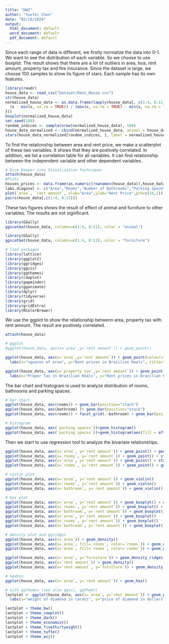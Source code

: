 ```yaml
---
title: "HW2"
author: "Yuefei Chen"
date: "02/18/2024"
output:
  html_document: default
  word_document: default
  pdf_document: default
---
```

Since each range of data is different, we firstly normalize the data into 0-1. We want to see the distribution of each variable. So we choose to use boxplot. The result shows that there are a lot of outliers in area, hoa, rent amount, property tax and fire insurance. Since the dataset is large, we choose 100 samples to show its figure of stars. Each sample has its own features.

```r
library(readr)
house_data <- read_csv("Dataset/Rent_House.csv")
str(house_data)
normalized_house_data <- as.data.frame(lapply(house_data[, c(1:4, 8:11)], function(x) {
  (x - min(x, na.rm = TRUE)) / (max(x, na.rm = TRUE) - min(x, na.rm = TRUE))
}))
boxplot(normalized_house_data)
set.seed(100)
random_indices <- sample(nrow(normalized_house_data), 100)
house_data_normalized <- cbind(normalized_house_data, animal = house_data[, 6])
stars(house_data_normalized[random_indices, ], label = normalized_house_data$animals)


```
To find the relationship between area and rent price, we make a scatterplot of these two variables. It shows that they are postively correlated.
In addition, we list a correlation table for all variables. It can find relationship between the independent variable and other dependent variables. 
```R
# Dive Deeper into Visualization Techniques
attach(house_data)
#Plots
houses_prices <- data.frame(as.numeric(rownames(house_data)),house_data[,c(1:4, 8:11)])
labs.diagonal <- c("Area","Rooms","Number of Bathrooms","Parking Space","floors", "HOA", "Rent Price", "Property Tax", "fire insurance")
plot(`area`, `rent amount`, xlab="Area",ylab="Rent Price",pch=c(16,1))
pairs(house_data[,c(1:4, 8:11)])
```
These two figures shows the result of effect of animal and furniture to other variables. The results are not significant. 
```R
library(GGally)
ggscatmat(house_data, columns=c(1:4, 8:11), color = "animal")

```
```R
library(GGally)
ggscatmat(house_data, columns=c(1:4, 8:11), color = "furniture")
```

```R
# load packages
library(lattice)
library(ggplot2)
library(ggridges)
library(ggvis)
library(ggthemes)
library(cowplot)
library(gapminder)
library(gganimate)
library(dplyr)
library(tidyverse)
library(grid)
library(gridExtra)
library(RColorBrewer)
```
We use the ggplot to show the relationship betwenn area, property tax with rent amount. The result are postively correlated. 

```R

attach(house_data)

# ggplot
#ggplot(house_data, aes(x=`area`,y=`rent amount`)) + geom_point()

ggplot(house_data, aes(x=`area`,y=`rent amount`)) + geom_point(colour="steelblue", pch=3) + 
  labs(x="squares of area", y="Rent prices in Brazilian Reals", title="House Rent Prices")

ggplot(house_data, aes(x=`property tax`,y=`rent amount`)) + geom_point(colour="red", pch=3) + 
  labs(x="Proper Tax in Brazilian Reals", y="Rent prices in Brazilian Reals", title="House Rent Prices")
```

The bar chart and histogram is used to analyze distribution of rooms, bathrooms and parking spaces.
```R
# bar chart
ggplot(house_data, aes(rooms)) + geom_bar(position="stack") 
ggplot(house_data, aes(bathroom) )+ geom_bar(position="stack") 
ggplot(house_data, aes(rooms)) + facet_grid(.~bathroom) + geom_bar(position="dodge")
```


```R
# histogram
ggplot(house_data, aes(`parking spaces`))+geom_histogram()
ggplot(house_data, aes(`parking spaces`))+geom_histogram(aes(fill = after_stat(count)))
```

Then we start to use regression tool to analyze the bivariate relationships.

```R
ggplot(house_data, aes(x=`area`, y=`rent amount`)) + geom_point() + geom_smooth(method=lm)
ggplot(house_data, aes(x=`rooms`, y=`rent amount`)) + geom_point() + stat_smooth()
ggplot(house_data, aes(x=`area`, y=`rent amount`)) + geom_point() + stat_smooth()
ggplot(house_data, aes(x=`rooms`, y=`rent amount`)) + geom_point() + geom_smooth(method=lm)
```













```R
# violin plot 
ggplot(house_data, aes(x=`area`, y=`rent amount`)) + geom_violin()
ggplot(house_data, aes(x=`rooms`, y=`rent amount`)) + geom_violin()
ggplot(house_data, aes(x=`bathroom`, y=`rent amount`)) + geom_violin()
```






```R
# box plot
ggplot(house_data, aes(x=`area`, y=`rent amount`)) + geom_boxplot() + coord_flip()
ggplot(house_data, aes(x=`rooms`, y=`rent amount`)) + geom_boxplot() + coord_flip()
ggplot(house_data, aes(x=`bathroom`, y=`rent amount`)) + geom_boxplot() + coord_flip()
ggplot(house_data, aes(x=`area`, y=`rent amount`)) + geom_boxplot()
ggplot(house_data, aes(x=`rooms`, y=`rent amount`)) + geom_boxplot()
ggplot(house_data, aes(x=`bathroom`, y=`rent amount`)) + geom_boxplot()

```

```R
# density plot and ggridges
ggplot(house_data, aes(x=`area`)) + geom_density() 
ggplot(house_data, aes(x=`area`, fill=`rooms`, color=`rooms`)) + geom_density() 
ggplot(house_data, aes(x=`area`, fill=`rooms`, color=`rooms`)) + geom_density(alpha=0.3, aes(y=..scaled..)) 

ggplot(house_data, aes(x=`area`, y=`furniture`)) + geom_density_ridges(aes(fill = furniture)) 
ggplot(house_data, aes(x=`rent amount`)) + geom_density() 
ggplot(house_data, aes(x=`rent amount`, y=`furniture`)) + geom_density_ridges(aes(fill = furniture)) 

````

```R
# hexbin
ggplot(house_data, aes(x=`area`, y=`rent amount`)) + geom_hex() 
```
```R
# with ggthemes (see also ggsci, ggthemr)
lastplot <- ggplot(house_data, aes(x=`area`, y=`rent amount`)) + geom_point(aes(color=furniture)) + stat_smooth() + 
  labs(x="weight of diamond in carats", y="price of diamond in dollars", title="Diamond Data") 

lastplot + theme_bw()
lastplot + theme_cowplot()
lastplot + theme_dark()
lastplot + theme_economist()
lastplot + theme_fivethirtyeight()
lastplot + theme_tufte()
lastplot + theme_wsj()
```

